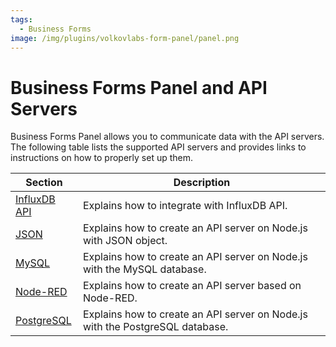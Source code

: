 ```yaml
---
tags:
  - Business Forms
image: /img/plugins/volkovlabs-form-panel/panel.png
---
```



# Business Forms Panel and API Servers

Business Forms Panel allows you to communicate data with the API servers. The following table lists the supported API servers and provides links to instructions on how to properly set up them.

| Section                  | Description                                                                   |
| ------------------------ | ----------------------------------------------------------------------------- |
| [InfluxDB API](influx)   | Explains how to integrate with InfluxDB API.                                  |
| [JSON](json)             | Explains how to create an API server on Node.js with JSON object.             |
| [MySQL](mysql)           | Explains how to create an API server on Node.js with the MySQL database.      |
| [Node-RED](nodered)      | Explains how to create an API server based on Node-RED.                       |
| [PostgreSQL](postgresql) | Explains how to create an API server on Node.js with the PostgreSQL database. |
